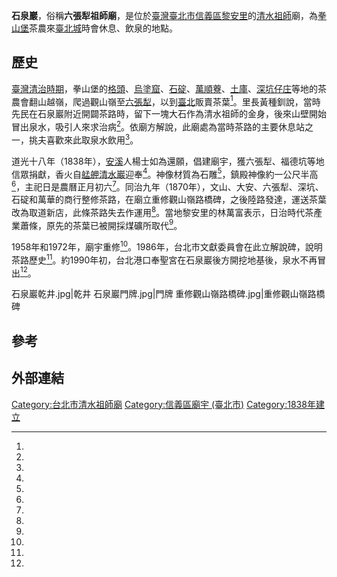{{coord|25.011983|121.568946|display=title}}
{{東亞廟宇
| name =石泉巖
| img =File:石泉巖斜面照.jpg
| img_capt = 
| image_width = 250px
| location = {{ROC-TWN}}[[臺北市|臺北市]][[信義區_(臺北市)|信義區]][[黎安里|黎安里]][[和平東路|和平東路]]三段631巷50號
| god =[[清水祖師|清水祖師]]
| type = 
| struct = 
| open_year ={{QING}}[[道光|道光]]十八年（1838年）
| cere_date =農曆正月初六
| cultural_collection= 
|}}
'''石泉巖'''，俗稱'''六張犁祖師廟'''，是位於[[臺灣|臺灣]][[臺北市|臺北市]][[信義區_(臺北市)|信義區]][[黎安里|黎安里]]的[[清水祖師|清水祖師]]廟，為[[拳山堡|拳山堡]]茶農來[[臺北城|臺北城]]時會休息、飲泉的地點。

==歷史==
[[臺灣清治時期|臺灣清治時期]]，拳山堡的[[小格頭庄|格頭]]、[[烏塗窟_(新北市)|烏塗窟]]、[[石碇街|石碇]]、[[萬順藔庄|萬順藔]]、[[土庫_(新北市)|土庫]]、[[深坑子_(新北市)|深坑仔庄]]等地的茶農會翻山越嶺，爬過觀山嶺至[[六張犁_(臺北市)|六張犁]]，以到[[臺北城|臺北]]販賣茶葉<ref name="曾至賢"/>。里長黃種釧說，當時先民在石泉巖附近開闢茶路時，留下一塊大石作為清水祖師的金身，後來山壁開始冒出泉水，吸引人來求治病<ref name="陳盈珊"/>。依廟方解說，此廟處為當時茶路的主要休息站之一，挑夫喜歡來此取泉水飲用<ref name="龔招健"/>。

道光十八年（1838年），[[安溪|安溪]]人楊士如為還願，倡建廟宇，獲六張犁、福德坑等地信眾捐獻，香火自[[艋舺清水巖|艋舺清水巖]]迎奉<ref name="龔招健"/>。神像材質為石雕<ref name="趙惠群2"/>，鎮殿神像約一公尺半高<ref name="龔招健"/>，主祀日是農曆正月初六<ref name="趙惠群2"/>。同治九年（1870年），文山、大安、六張犁、深坑、石碇和萬華的商行整修茶路，在廟立重修觀山嶺路橋碑，之後陸路發達，運送茶葉改為取道新店，此條茶路失去作運用<ref name="趙惠群1"/>。當地黎安里的林萬富表示，日治時代茶產業蕭條，原先的茶葉已被開採煤礦所取代<ref name="曾至賢"/>。

{{Wikisource|重修觀山嶺路橋碑文}}

1958年和1972年，廟宇重修<ref name="趙惠群2"/>。1986年，台北市文獻委員會在此立解說碑，說明茶路歷史<ref name="1986-02-04"/>。約1990年初，台北港口奉聖宮在石泉巖後方開挖地基後，泉水不再冒出<ref name="陳盈珊"/>。

<gallery mode="packed-hover">
石泉巖乾井.jpg|乾井
石泉巖門牌.jpg|門牌
重修觀山嶺路橋碑.jpg|重修觀山嶺路橋碑
</gallery>

== 參考 ==
{{Reflist|35em|refs =

<ref name="龔招健">{{Cite news|url=|title=位於信義區六張犁 正好在艋舺--頭圍古道上 石泉巖祖師廟 挑夫休息站|author=龔招健|language=zh-tw|newspaper=中國時報|date=1996-09-27|accessdate=}}</ref>

<ref name="曾至賢">{{Cite news|url=|title=茶葉古道荒煙蔓草中依稀茶香味 清朝時挑送茶葉往返台北與深坑間的要道漸被遺忘|author=曾至賢|language=zh-tw|newspaper=中國時報|date=1997-01-07|accessdate=}}</ref>

<ref name="陳盈珊">{{Cite news|url=|title=清水祖師來此一百四十餘年 石泉巖不再泉湧 香火仍盛|author=陳盈珊|language=zh-tw|newspaper=中國時報|date=1997-05-10|accessdate=}}</ref>

<ref name="龔招健">{{Cite news|url=|title=位於信義區六張犁 正好在艋舺--頭圍古道上 石泉巖祖師廟 挑夫休息站|author=龔招健|language=zh-tw|newspaper=中國時報|date=1996-09-27|accessdate=}}</ref>

<ref name="趙惠群1">{{Cite news|url=|title=【台灣茶葉史上的一頁】古早古早有一條茶路|author=趙惠群|language=zh-tw|newspaper=聯合報|date=1995-02-28|accessdate=}}</ref>

<ref name="趙惠群2">{{Cite news|url=|title=【神明過台灣‧傳奇故事多】 清水祖師今天過生日 六張犁清水祖師廟 石泉石雕是特色|author=趙惠群|language=zh-tw|newspaper=聯合報|date=1995-02-05|accessdate=}}</ref>

<ref name="1986-02-04">{{Cite news|url=|title=留神，古蹟在這?!北市十四個地點立碑|author=|language=zh-tw|newspaper=聯合報|date=1986-02-04|accessdate=}}</ref>

}}
{{clear}}
{{portal bar|臺北|佛教|border=no}}

==外部連結==
{{commonscat|Shiquanyan Temple}}

[[Category:台北市清水祖師廟|Category:台北市清水祖師廟]]
[[Category:信義區廟宇_(臺北市)|Category:信義區廟宇 (臺北市)]]
[[Category:1838年建立|Category:1838年建立]]